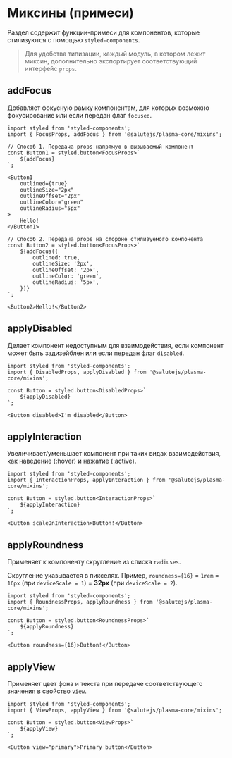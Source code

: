 
<Meta title="Core/Mixins" />


# Миксины (примеси)
Раздел содержит функции-примеси для компонентов, которые стилизуются с помощью ``styled-components``.

> Для удобства типизации, каждый модуль, в котором лежит миксин, дополнительно экспортирует соответствующий интерфейс ``props``.

## addFocus
Добавляет фокусную рамку компонентам, для которых возможно фокусирование или если передан флаг ``focused``.
```tsx
import styled from 'styled-components';
import { FocusProps, addFocus } from '@salutejs/plasma-core/mixins';

// Способ 1. Передача props напрямую в вызываемый компонент
const Button1 = styled.button<FocusProps>`
    ${addFocus}
`;

<Button1
    outlined={true}
    outlineSize="2px"
    outlineOffset="2px"
    outlineColor="green"
    outlineRadius="5px"
>
    Hello!
</Button1>

// Способ 2. Передача props на стороне стилизуемого компонента
const Button2 = styled.button<FocusProps>`
    ${addFocus({
        outlined: true,
        outlineSize: '2px',
        outlineOffset: '2px',
        outlineColor: 'green',
        outlineRadius: '5px',
    })}
`;

<Button2>Hello!</Button2>
```

## applyDisabled
Делает компонент недоступным для взаимодействия, если компонент может быть задизейблен или если передан флаг ``disabled``.
```tsx
import styled from 'styled-components';
import { DisabledProps, applyDisabled } from '@salutejs/plasma-core/mixins';

const Button = styled.button<DisabledProps>`
    ${applyDisabled}
`;

<Button disabled>I'm disabled</Button>
```

## applyInteraction
Увеличивает/уменьшает компонент при таких видах взаимодействия, как наведение (:hover) и нажатие (:active).
```tsx
import styled from 'styled-components';
import { InteractionProps, applyInteraction } from '@salutejs/plasma-core/mixins';

const Button = styled.button<InteractionProps>`
    ${applyInteraction}
`;

<Button scaleOnInteraction>Button!</Button>
```

## applyRoundness
Применяет к компоненту скругление из списка ``radiuses``.

Скругление указывается в пикселях.
Пример, ``roundness={16}`` = ``1rem`` = ``16px`` (при ``deviceScale = 1``) = **32px** (при ``deviceScale = 2``).
```tsx
import styled from 'styled-components';
import { RoundnessProps, applyRoundness } from '@salutejs/plasma-core/mixins';

const Button = styled.button<RoundnessProps>`
    ${applyRoundness}
`;

<Button roundness={16}>Button!</Button>
```

## applyView
Применяет цвет фона и текста при передаче соответствующего значения в свойство ``view``.
```tsx
import styled from 'styled-components';
import { ViewProps, applyView } from '@salutejs/plasma-core/mixins';

const Button = styled.button<ViewProps>`
    ${applyView}
`;

<Button view="primary">Primary button</Button>
```
